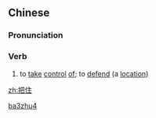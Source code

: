 ==Chinese==
{{zh-forms}}

===Pronunciation===
{{zh-pron
|m=bǎzhù
|cat=v
}}

===Verb===
{{zh-verb}}

# {{lb|zh|archaic}} to [[take]] [[control]] [[of]]; to [[defend]] (a [[location]])

[[Category:Mandarin archaic terms|ba3zhu4]]

[[zh:把住]]